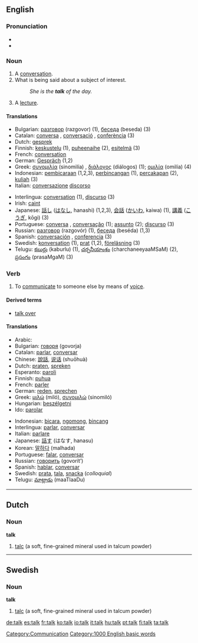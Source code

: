 ==English==

{{rank|answer|early|saying|449|talk|spirit|sometimes|account}}

===Pronunciation===
*{{SAMPA||/'/}}
*{{IPA||/tɑwk/}}

===Noun===
{{en-noun-reg}}

# A [[conversation]].
# What is being said about a subject of interest.
#:''She is the '''talk''' of the day.''
# A [[lecture]].

====Translations====
{{top}}
*Bulgarian: [[разговор]] (razgovor) {{m}} (1), [[беседа]] (beseda) {{f}} (3)
*Catalan: [[conversa]] {{f}}, [[conversació]] {{f}}, [[conferència]] {{f}} (3)
*Dutch: [[gesprek]] {{n}}
*Finnish: [[keskustelu]] (1), [[puheenaihe]] (2), [[esitelmä]] (3)
*French: [[conversation]] {{f}}
*German: [[Gespräch]] {{n}} (1,2)
*Greek: [[συνομιλία]] (sinomilía) {{f}}, [[διάλογος]] (diálogos) {{m}} (1); [[ομιλία]] (omilía) {{f}} (4)
*Indonesian: [[bicara|pembicaraan]] (1,2,3), [[bincang|perbincangan]] (1), [[cakap|percakapan]] (2), [[kuliah]] (3)
*Italian: [[conversazione]] {{f}} [[discorso]] {{m}}
{{mid}}
*Interlingua: [[conversation]] (1), [[discurso]] (3)
*Irish: [[caint]]
*Japanese: [[話し]] ([[はなし]], hanashi) (1,2,3), [[会話]] ([[かいわ]], kaiwa) (1), [[講義]] ([[こうぎ]], kōgi) (3)
*Portuguese: [[conversa]] {{f}}, [[conversação]] {{f}} (1); [[assunto]] {{m}} (2); [[discurso]] {{m}} (3)
*Russian: [[разговор]] (razgovór) {{m}} (1), [[беседа]] (beséda) {{f}} (1,3)
*Spanish: [[conversación]] {{f}}, [[conferencia]] {{f}} (3)
*Swedish: [[konversation]] {{c}} (1), [[prat]] (1,2), [[föreläsning]] (3)
*Telugu: [[కబుర్లు]] (kaburlu) (1), [[చర్చనీయాంశం]] (charchaneeyaaMSaM) (2), [[ప్రసంగం]] (prasaMgaM) (3)
{{bottom}}

===Verb===
{{en-infl-reg-consonant|talk||}}

# To [[communicate]] to someone else by means of [[voice]].

====Derived terms====
*[[talk over]]

====Translations====
{{top}}
*Arabic: {{ARchar|[[تكلم]]}} {{Unicode|(takállama)}}
*Bulgarian: [[говоря]] (govorja)
*Catalan: [[parlar]], [[conversar]]
*Chinese: [[說話]], [[说话]] (shuōhuà)
*Dutch: [[praten]], [[spreken]]
*Esperanto: [[paroli]]
*Finnish: [[puhua]]
*French: [[parler]]
*German: [[reden]], [[sprechen]]
*Greek: [[μιλώ]] (miló), [[συνομιλώ]] (sinomiló)
*Hungarian: [[beszélgetni]]
*Ido: [[parolar]]
{{mid}}
*Indonesian: [[bicara]], [[ngomong]], [[bincang]]
*Interlingua: [[parlar]], [[conversar]]
*Italian: [[parlare]]
*Japanese: [[話す]] (はなす, hanasu)
*Korean: [[말하다]] (malhada)
*Portuguese: [[falar]], [[conversar]]
*Russian: [[говорить]] (govorít’)
*Spanish: [[hablar]], [[conversar]]
*Swedish: [[prata]], [[tala]], [[snacka]] (''colloquial'')
*Telugu: [[మాట్లాడు]] (maaTlaaDu)
{{bottom}}


----

==Dutch==
===Noun===
'''talk'''
# [[talc]] (a soft, fine-grained mineral used in talcum powder)


----
==Swedish==
===Noun===
'''talk'''
# [[talc]] (a soft, fine-grained mineral used in talcum powder)

[[Category:Communication]]
[[Category:1000 English basic words]]

[[de:talk]]
[[es:talk]]
[[fr:talk]]
[[ko:talk]]
[[io:talk]]
[[it:talk]]
[[hu:talk]]
[[pt:talk]]
[[fi:talk]]
[[ta:talk]]
